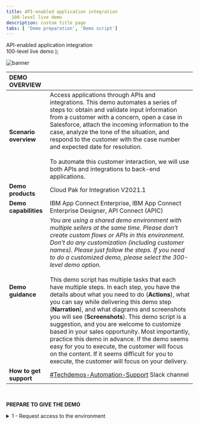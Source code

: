 ```yaml
---
title: API-enabled application integration
  100-level live demo
description: custom title page
tabs: [ 'Demo preparation', 'Demo script']
---
```


  <span>
    API-enabled application integration <br /> 100-level live demo
  </span>
);

![banner](./images/100-INT-API-enabled-Prep-GitHub-banner-short.jpg)

<span id="place1"></span>

| DEMO OVERVIEW | |
| :---         | :--- |
| **Scenario overview** | Access applications through APIs and integrations. This demo automates a series of steps to: obtain and validate input information from a customer with a concern, open a case in Salesforce, attach the incoming information to the case, analyze the tone of the situation, and respond to the customer with the case number and expected date for resolution.<br/><br/>To automate this customer interaction, we will use both APIs and integrations to back-end applications. |
| **Demo products** | Cloud Pak for Integration V2021.1 |
| **Demo capabilities** | IBM App Connect Enterprise, IBM App Connect Enterprise Designer, API Connect (APIC) |
| **Demo guidance** | *You are using a shared demo environment with multiple sellers at the same time. Please don't create custom flows or APIs in this environment. Don't do any customization (including customer names). Please just follow the steps. If you need to do a customized demo, please select the 300-level demo option.*<br/><br/>This demo script has multiple tasks that each have multiple steps. In each step, you have the details about what you need to do (**Actions**), what you can say while delivering this demo step (**Narration**), and what diagrams and screenshots you will see (**Screenshots**). This demo script is a suggestion, and you are welcome to customize based in your sales opportunity. Most importantly, practice this demo in advance. If the demo seems easy for you to execute, the customer will focus on the content. If it seems difficult for you to execute, the customer will focus on your delivery. |
| **How to get support** | <a href="https://ibm.enterprise.slack.com/app_redirect?channel=techdemos-automation-support" target="_blank" rel="noreferrer">#Techdemos-Automation-Support</a> Slack channel |

<br/>

**PREPARE TO GIVE THE DEMO**

<details>

<summary>1 - Request access to the environment</summary>
<br/>

<a href="https://ibm-garage-tsa.github.io/cp4i-demohub/cp4i-on-roks/outcomes" target="_blank" rel="noreferrer">Request access</a> to Cloud Pak for Integration on ROKS. <br/><br/>

<br/>

**[Go to top](#place1)**

</details>
